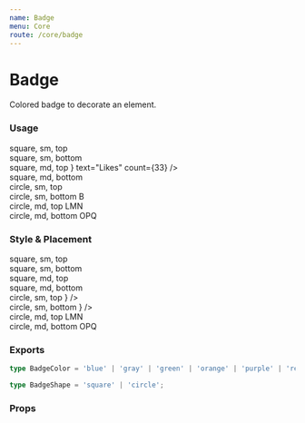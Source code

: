 ```yaml
---
name: Badge
menu: Core
route: /core/badge
---
```



# Badge

Colored badge to decorate an element.

### Usage

<Playground>
  <div className="flex flex-col ml-3">
    <div className="flex flex-row items-start gap-6 mb-5 mr-5">
      <div className="relative">
        <PillTag className="mr-4">square, sm, top</PillTag>
        <Badge color="purple" shape="square" count={100} />
      </div>
      <div className="relative">
        <PillTag className="mr-4">square, sm, bottom</PillTag>
        <Badge color="purple" position="bottom" shape="square" count={12} />
      </div>
    </div>
    <div className="flex flex-row items-start gap-6 mb-5 mr-5">
      <div className="relative">
        <PillTag className="mr-4">square, md, top</PillTag>
        <Badge
          color="blue"
          shape="square"
          size="md"
          icon={<ThumbsUpIcon className="m-auto" width={16} />}
          text="Likes"
          count={33}
        />
      </div>
      <div className="relative">
        <PillTag className="mr-4">square, md, bottom</PillTag>
        <Badge
          color="blue"
          position="bottom"
          shape="square"
          size="md"
          text="New"
        />
      </div>
    </div>
    <div className="flex flex-row items-start gap-6 mb-5 mr-4">
      <div className="relative">
        <PillTag className="mr-1">circle, sm, top</PillTag>
        <Badge color="red" size="sm" />
      </div>
      <div className="relative">
        <PillTag className="mr-1">circle, sm, bottom</PillTag>
        <Badge color="red" position="bottom">
          B
        </Badge>
      </div>
    </div>
    <div className="flex flex-row items-start gap-6 mb-5 mr-5">
      <div className="relative">
        <PillTag className="mr-4">circle, md, top</PillTag>
        <Badge color="orange" size="md">
          LMN
        </Badge>
      </div>
      <div className="relative">
        <PillTag className="mr-4">circle, md, bottom</PillTag>
        <Badge color="orange" position="bottom" size="md" tooltip="Wut">
          OPQ
        </Badge>
      </div>
    </div>
  </div>
</Playground>

### Style & Placement

<Playground>
  <div className="flex flex-col ml-3">
    <div className="flex flex-row items-start gap-6 mb-5 mr-5">
      <div className="relative">
        <PillTag className="mr-4">square, sm, top</PillTag>
        <Badge color="red" shape="square" count={100} />
      </div>
      <div className="relative">
        <PillTag className="mr-4">square, sm, bottom</PillTag>
        <Badge color="red" position="bottom" shape="square" count={12} />
      </div>
    </div>
    <div className="flex flex-row items-start gap-6 mb-5 mr-5">
      <div className="relative">
        <PillTag className="mr-4">square, md, top</PillTag>
        <Badge color="purple" shape="square" size="md" text="new" />
      </div>
      <div className="relative">
        <PillTag className="mr-4">square, md, bottom</PillTag>
        <Badge
          color="purple"
          position="bottom"
          shape="square"
          size="md"
          text="New"
        />
      </div>
    </div>
    <div className="flex flex-row items-start gap-6 mb-5 mr-4">
      <div className="relative">
        <PillTag className="mr-1">circle, sm, top</PillTag>
        <Badge
          color="green"
          size="sm"
          icon={<AlarmIcon className="m-0" width={12} />}
        />
      </div>
      <div className="relative">
        <PillTag className="mr-1">circle, sm, bottom</PillTag>
        <Badge
          color="green"
          position="bottom"
          icon={<AlarmIcon className="m-0" width={12} />}
        />
      </div>
    </div>
    <div className="flex flex-row items-start gap-6 mb-5 mr-5">
      <div className="relative">
        <PillTag className="mr-4">circle, md, top</PillTag>
        <Badge color="orange" size="md">
          LMN
        </Badge>
      </div>
      <div className="relative">
        <PillTag className="mr-4">circle, md, bottom</PillTag>
        <Badge color="orange" position="bottom" size="md">
          OPQ
        </Badge>
      </div>
    </div>
  </div>
</Playground>

### Exports

```ts
type BadgeColor = 'blue' | 'gray' | 'green' | 'orange' | 'purple' | 'red';

type BadgeShape = 'square' | 'circle';
```

### Props

<Props of={Badge} />

